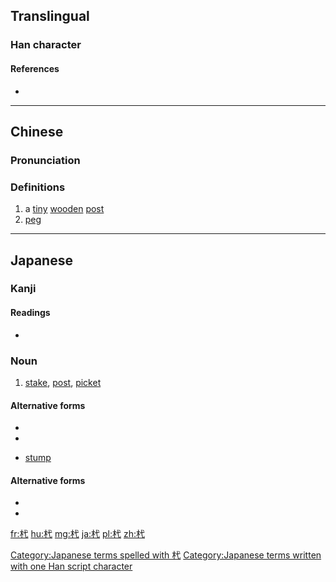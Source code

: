 ==Translingual==

===Han character===
{{Han char|rn=75|rad=木|as=03|sn=7|four=4394<sub>0</sub>|canj=木戈心 (DIP)|ids=⿰[[木]][[弋]]}}

====References====
* {{Han ref|kx=0512.050|dkj=14473|dj=0897.010|hdz=21160.020|uh=6759|ud=26457|bh=CB40|bd=52032}}

----

==Chinese==
{{zh-forms}}

===Pronunciation===
{{zh-pron
|m=yì
|c=jik6
|mc=y
|oc=y
|ma=
|cat=n
}}

===Definitions===
# a [[tiny]] [[wooden]] [[post]]
# [[peg]]

----

==Japanese==

===Kanji===
{{ja-kanji|grade=|rs=木03}}

====Readings====
* {{ja-readings|on=[[よく]] (yoku)|kun=[[くい]] (kui)}}

===Noun===
{{ja-noun|k|hira=くい|rom=kui}}

# [[stake]], [[post]], [[picket]]

====Alternative forms====
* {{l|ja|杭}}
* {{l|ja|株}}

{{ja-noun|k|hira=くいぜ|rom=kuize|hhira=くいせ}}

* [[stump]]

====Alternative forms====
* {{l|ja|杭}}
* {{l|ja|株}}

[[Category:Japanese terms spelled with 杙]]
[[Category:Japanese terms written with one Han script character]]

[[fr:杙]]
[[hu:杙]]
[[mg:杙]]
[[ja:杙]]
[[pl:杙]]
[[zh:杙]]